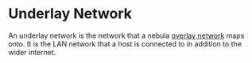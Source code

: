 # Underlay Network

An underlay network is the network that a nebula [overlay network](https://en.wikipedia.org/wiki/Overlay_network) maps onto. It is the LAN network that a host is connected to in addition to the wider internet.
